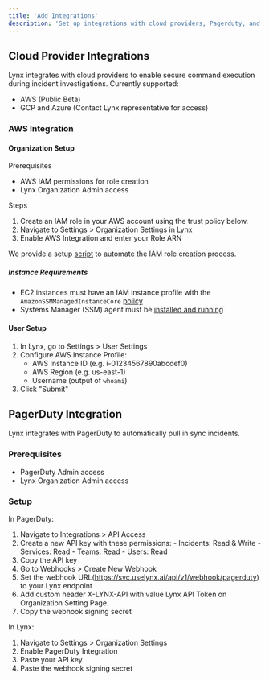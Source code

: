 ```yaml
---
title: 'Add Integrations'
description: 'Set up integrations with cloud providers, Pagerduty, and other tools so Lynx can plug into your workflows.'
---
```


## Cloud Provider Integrations
Lynx integrates with cloud providers to enable secure command execution during incident investigations. Currently supported:
- AWS (Public Beta)
- GCP and Azure (Contact Lynx representative for access)

### AWS Integration

#### Organization Setup
Prerequisites
- AWS IAM permissions for role creation
- Lynx Organization Admin access

Steps

1. Create an IAM role in your AWS account using the trust policy below.
2. Navigate to Settings > Organization Settings in Lynx
3. Enable AWS Integration and enter your Role ARN

We provide a setup [script](/setup/provision_ssm_iam_script) to automate the IAM role creation process.

##### Instance Requirements
- EC2 instances must have an IAM instance profile with the `AmazonSSMManagedInstanceCore` [policy](/setup/ssm_policy)
- Systems Manager (SSM) agent must be [installed and running](https://docs.aws.amazon.com/systems-manager/latest/userguide/manually-install-ssm-agent-linux.html)


#### User Setup
1. In Lynx, go to Settings > User Settings
2. Configure AWS Instance Profile:
   - AWS Instance ID (e.g. i-01234567890abcdef0)
   - AWS Region (e.g. us-east-1)
   - Username (output of `whoami`)
3. Click "Submit"

## PagerDuty Integration
Lynx integrates with PagerDuty to automatically pull in sync incidents.

### Prerequisites
- PagerDuty Admin access
- Lynx Organization Admin access

### Setup

In PagerDuty:
  1. Navigate to Integrations > API Access
  2. Create a new API key with these permissions:
    - Incidents: Read & Write
    - Services: Read
    - Teams: Read
    - Users: Read
  3. Copy the API key
  4. Go to Webhooks > Create New Webhook
  5. Set the webhook URL(https://svc.uselynx.ai/api/v1/webhook/pagerduty) to your Lynx endpoint
  6. Add custom header X-LYNX-API with value Lynx API Token on Organization Setting Page.
  7. Copy the webhook signing secret

In Lynx:
  1. Navigate to Settings > Organization Settings
  2. Enable PagerDuty Integration
  3. Paste your API key
  4. Paste the webhook signing secret